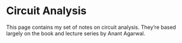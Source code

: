 # Circuit Analysis

This page contains my set of notes on circuit analysis. They're based largely on the book and lecture series by Anant Agarwal.
